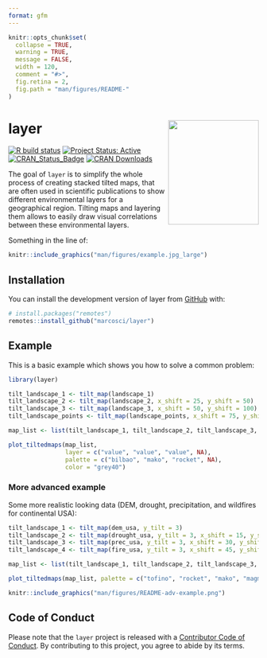 ```yaml
---
format: gfm
---
```


<!-- README.md is generated from README.qmd. Please edit that file -->

```r
knitr::opts_chunk$set(
  collapse = TRUE,
  warning = TRUE,
  message = FALSE,
  width = 120,
  comment = "#>",
  fig.retina = 2,
  fig.path = "man/figures/README-"
)
```


# layer <a><img src='man/figures/logo.svg' align="right" height=210 width=182/></a>

<!-- badges: start -->
[![R build
status](https://github.com/marcosci/layer/workflows/R-CMD-check/badge.svg)](https://github.com/marcosci/layer/actions?query=workflow%3AR-CMD-check)
[![Project Status: Active](https://www.repostatus.org/badges/latest/active.svg)](https://www.repostatus.org/#active)
[![CRAN_Status_Badge](https://www.r-pkg.org/badges/version/layer)](https://cran.r-project.org/web/packages/layer/) 
[![CRAN Downloads](https://cranlogs.r-pkg.org/badges/grand-total/layer?color=orange)](https://cran.r-project.org/package=layer)
<!-- badges: end -->

The goal of `layer` is to simplify the whole process of creating stacked tilted maps, that are often used in scientific publications to show different environmental
layers for a geographical region. Tilting maps and layering them allows to easily draw visual correlations between these environmental layers.

Something in the line of:

```r
knitr::include_graphics("man/figures/example.jpg_large")
```

## Installation

You can install the development version of layer from [GitHub](https://github.com/) with:

```r
# install.packages("remotes")
remotes::install_github("marcosci/layer")
```

## Example

This is a basic example which shows you how to solve a common problem:

```r
library(layer)

tilt_landscape_1 <- tilt_map(landscape_1)
tilt_landscape_2 <- tilt_map(landscape_2, x_shift = 25, y_shift = 50)
tilt_landscape_3 <- tilt_map(landscape_3, x_shift = 50, y_shift = 100)
tilt_landscape_points <- tilt_map(landscape_points, x_shift = 75, y_shift = 150)

map_list <- list(tilt_landscape_1, tilt_landscape_2, tilt_landscape_3, tilt_landscape_points)

plot_tiltedmaps(map_list,
                layer = c("value", "value", "value", NA),
                palette = c("bilbao", "mako", "rocket", NA),
                color = "grey40")
```

### More advanced example

Some more realistic looking data (DEM, drought, precipitation, and wildfires for continental USA): 

```r
tilt_landscape_1 <- tilt_map(dem_usa, y_tilt = 3)
tilt_landscape_2 <- tilt_map(drought_usa, y_tilt = 3, x_shift = 15, y_shift = 25)
tilt_landscape_3 <- tilt_map(prec_usa, y_tilt = 3, x_shift = 30, y_shift = 50)
tilt_landscape_4 <- tilt_map(fire_usa, y_tilt = 3, x_shift = 45, y_shift = 65)

map_list <- list(tilt_landscape_1, tilt_landscape_2, tilt_landscape_3, tilt_landscape_4)

plot_tiltedmaps(map_list, palette = c("tofino", "rocket", "mako", "magma"), direction = c(-1, 1, 1, 1))
```

```r
knitr::include_graphics("man/figures/README-adv-example.png")
```

## Code of Conduct

Please note that the `layer` project is released with a [Contributor Code of Conduct](https://contributor-covenant.org/version/2/0/CODE_OF_CONDUCT.html).
By contributing to this project, you agree to abide by its terms.
